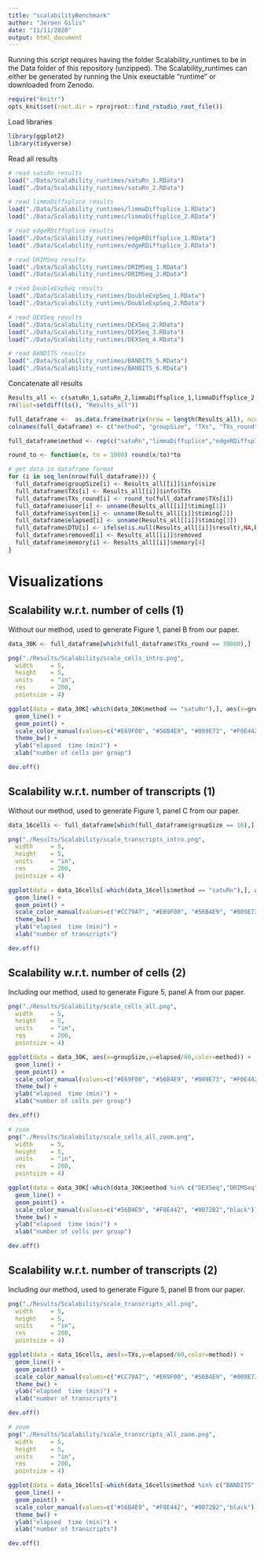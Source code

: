 ```yaml
---
title: "scalabilityBenchmark"
author: "Jeroen Gilis"
date: "11/11/2020"
output: html_document
---
```


Running this script requires having the folder Scalability_runtimes to be in the Data folder of this repository (unzipped). The Scalability_runtimes can either be generated by running the Unix exeuctable "runtime" or downloaded from Zenodo.  

```r
require("knitr")
opts_knit$set(root.dir = rprojroot::find_rstudio_root_file())
```

Load libraries

```r
library(ggplot2)
library(tidyverse)
```

Read all results

```r
# read satuRn results
load("./Data/Scalability_runtimes/satuRn_1.RData")
load("./Data/Scalability_runtimes/satuRn_2.RData")

# read limmaDiffsplice results
load("./Data/Scalability_runtimes/limmaDiffsplice_1.RData")
load("./Data/Scalability_runtimes/limmaDiffsplice_2.RData")

# read edgeRDiffsplice results
load("./Data/Scalability_runtimes/edgeRDiffsplice_1.RData")
load("./Data/Scalability_runtimes/edgeRDiffsplice_2.RData")

# read DRIMSeq results
load("./Data/Scalability_runtimes/DRIMSeq_1.RData")
load("./Data/Scalability_runtimes/DRIMSeq_2.RData")

# read DoubleExpSeq results
load("./Data/Scalability_runtimes/DoubleExpSeq_1.RData")
load("./Data/Scalability_runtimes/DoubleExpSeq_2.RData")

# read DEXSeq results
load("./Data/Scalability_runtimes/DEXSeq_2.RData")
load("./Data/Scalability_runtimes/DEXSeq_3.RData")
load("./Data/Scalability_runtimes/DEXSeq_4.RData")

# read BANDITS results
load("./Data/Scalability_runtimes/BANDITS_5.RData")
load("./Data/Scalability_runtimes/BANDITS_6.RData")
```

Concatenate all results

```r
Results_all <- c(satuRn_1,satuRn_2,limmaDiffsplice_1,limmaDiffsplice_2,edgeRDiffsplice_1,edgeRDiffsplice_2,DRIMSeq_1,DRIMSeq_2,DoubleExpSeq_1,DoubleExpSeq_2,DEXSeq_2,DEXSeq_3,DEXSeq_4,BANDITS_5,BANDITS_6)
rm(list=setdiff(ls(), "Results_all"))
```

```r
full_dataframe <-  as.data.frame(matrix(nrow = length(Results_all), ncol=10))
colnames(full_dataframe) <- c("method", "groupSize", "TXs", "TXs_round", "user", "system", "elapsed", "DTU", "removed", "memory")

full_dataframe$method <- rep(c("satuRn","limmaDiffsplice","edgeRDiffsplice","DRIMSeq","DoubleExpSeq","DEXSeq","BANDITS"),times=c(24,24,24,24,24,16,7)) # add method labels

round_to <- function(x, to = 1000) round(x/to)*to

# get data in dataframe format
for (i in seq_len(nrow(full_dataframe))) {
  full_dataframe$groupSize[i] <- Results_all[[i]]$info$size
  full_dataframe$TXs[i] <- Results_all[[i]]$info$TXs
  full_dataframe$TXs_round[i] <- round_to(full_dataframe$TXs[i])
  full_dataframe$user[i] <- unname(Results_all[[i]]$timing[1])
  full_dataframe$system[i] <- unname(Results_all[[i]]$timing[2])
  full_dataframe$elapsed[i] <- unname(Results_all[[i]]$timing[3])
  full_dataframe$DTU[i] <- ifelse(is.null(Results_all[[i]]$result),NA,Results_all[[i]]$result)
  full_dataframe$removed[i] <- Results_all[[i]]$removed
  full_dataframe$memory[i] <- Results_all[[i]]$memory[4]
}
```

# Visualizations

## Scalability w.r.t. number of cells (1)

Without our method, used to generate Figure 1, panel B from our paper.

```r
data_30K <- full_dataframe[which(full_dataframe$TXs_round == 30000),]

png("./Results/Scalability/scale_cells_intro.png",
  width     = 5,
  height    = 5,
  units     = "in",
  res       = 200,
  pointsize = 4)

ggplot(data = data_30K[-which(data_30K$method == "satuRn"),], aes(x=groupSize,y=elapsed/60,color=method)) +
  geom_line() +
  geom_point() +
  scale_color_manual(values=c("#E69F00", "#56B4E9", "#009E73", "#F0E442", "#0072B2")) +
  theme_bw() +
  ylab("elapsed  time (min)") + 
  xlab("number of cells per group")

dev.off()
```

## Scalability w.r.t. number of transcripts (1)

Without our method, used to generate Figure 1, panel C from our paper.

```r
data_16cells <- full_dataframe[which(full_dataframe$groupSize == 16),]

png("./Results/Scalability/scale_transcripts_intro.png",
  width     = 5,
  height    = 5,
  units     = "in",
  res       = 200,
  pointsize = 4)

ggplot(data = data_16cells[-which(data_16cells$method == "satuRn"),], aes(x=TXs,y=elapsed/60,color=method)) +
  geom_line() +
  geom_point() +
  scale_color_manual(values=c("#CC79A7", "#E69F00", "#56B4E9", "#009E73", "#F0E442", "#0072B2")) +
  theme_bw() +
  ylab("elapsed  time (min)") + 
  xlab("number of transcripts")

dev.off()
```

## Scalability w.r.t. number of cells (2)

Including our method, used to generate Figure 5, panel A from our paper.

```r
png("./Results/Scalability/scale_cells_all.png",
  width     = 5,
  height    = 5,
  units     = "in",
  res       = 200,
  pointsize = 4)

ggplot(data = data_30K, aes(x=groupSize,y=elapsed/60,color=method)) +
  geom_line() +
  geom_point() +
  scale_color_manual(values=c("#E69F00", "#56B4E9", "#009E73", "#F0E442", "#0072B2","black")) +
  theme_bw() +
  ylab("elapsed  time (min)") + 
  xlab("number of cells per group")

dev.off()
```

```r
# zoom
png("./Results/Scalability/scale_cells_all_zoom.png",
  width     = 5,
  height    = 5,
  units     = "in",
  res       = 200,
  pointsize = 4)

ggplot(data = data_30K[-which(data_30K$method %in% c("DEXSeq","DRIMSeq")),], aes(x=groupSize,y=elapsed/60,color=method)) +
  geom_line() +
  geom_point() +
  scale_color_manual(values=c("#56B4E9", "#F0E442", "#0072B2","black")) +
  theme_bw() +
  ylab("elapsed  time (min)") + 
  xlab("number of cells per group")

dev.off()
```

## Scalability w.r.t. number of transcripts (2)

Including our method, used to generate Figure 5, panel B from our paper.

```r
png("./Results/Scalability/scale_transcripts_all.png",
  width     = 5,
  height    = 5,
  units     = "in",
  res       = 200,
  pointsize = 4)

ggplot(data = data_16cells, aes(x=TXs,y=elapsed/60,color=method)) +
  geom_line() +
  geom_point() +
  scale_color_manual(values=c("#CC79A7", "#E69F00", "#56B4E9", "#009E73", "#F0E442", "#0072B2","black")) +
  theme_bw() +
  ylab("elapsed  time (min)") + 
  xlab("number of transcripts")

dev.off()
```

```r
# zoom
png("./Results/Scalability/scale_transcripts_all_zoom.png",
  width     = 5,
  height    = 5,
  units     = "in",
  res       = 200,
  pointsize = 4)

ggplot(data = data_16cells[-which(data_16cells$method %in% c("BANDITS", "DEXSeq","DRIMSeq")),], aes(x=TXs,y=elapsed/60,color=method)) +
  geom_line() +
  geom_point() +
  scale_color_manual(values=c("#56B4E9", "#F0E442", "#0072B2","black")) +
  theme_bw() +
  ylab("elapsed  time (min)") + 
  xlab("number of transcripts")

dev.off()
```
